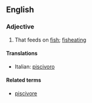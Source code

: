 ==English==

===Adjective===
{{en-adj}}

# {{especially|of birds}} That feeds on [[fish]]; [[fisheating]]

====Translations====
{{top}}
*Italian: [[piscivoro]]
{{mid}}

{{bottom}}

====Related terms====
*[[piscivore]]